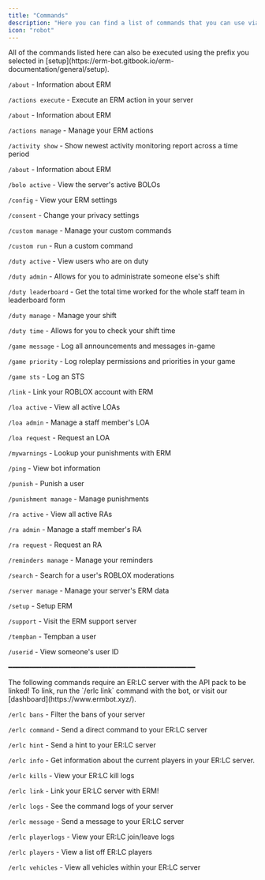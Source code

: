 ```yaml
---
title: "Commands"
description: "Here you can find a list of commands that you can use via the Discord bot!"
icon: "robot"
---
```




<Tip>
  All of the commands listed here can also be executed using the prefix you selected in [setup](https://erm-bot.gitbook.io/erm-documentation/general/setup).
</Tip>

`/about` - Information about ERM

`/actions execute` - Execute an ERM action in your server

`/about` - Information about ERM

`/actions manage` - Manage your ERM actions

`/activity show` - Show newest activity monitoring report across a time period

`/about` - Information about ERM

`/bolo active` - View the server's active BOLOs

`/config` - View your ERM settings

`/consent` - Change your privacy settings

`/custom manage` - Manage your custom commands

`/custom run` - Run a custom command

`/duty active` - View users who are on duty

`/duty admin` - Allows for you to administrate someone else's shift

`/duty leaderboard` - Get the total time worked for the whole staff team in leaderboard form

`/duty manage` - Manage your shift

`/duty time` - Allows for you to check your shift time

`/game message` - Log all announcements and messages in-game

`/game priority` - Log roleplay permissions and priorities in your game

`/game sts` - Log an STS

`/link` - Link your ROBLOX account with ERM

`/loa active` - View all active LOAs

`/loa admin` - Manage a staff member's LOA

`/loa request` - Request an LOA

`/mywarnings` - Lookup your punishments with ERM

`/ping` - View bot information

`/punish` - Punish a user

`/punishment manage` - Manage punishments

`/ra active` - View all active RAs

`/ra admin` - Manage a staff member's RA

`/ra request` - Request an RA

`/reminders manage` - Manage your reminders

`/search` - Search for a user's ROBLOX moderations

`/server manage` - Manage your server's ERM data

`/setup` - Setup ERM

`/support` - Visit the ERM support server

`/tempban` - Tempban a user

`/userid` - View someone's user ID



━━━━━━━━━━━━━━━━━━━━━━━━━━━━━━━━━━━━━━━━━━━━━

<Warning>
  The following commands require an ER:LC server with the API pack to be linked! To link, run the `/erlc link` command with the bot, or visit our [dashboard](https://www.ermbot.xyz/).
</Warning>

`/erlc bans` - Filter the bans of your server

`/erlc command` - Send a direct command to your ER:LC server

`/erlc hint` - Send a hint to your ER:LC server

`/erlc info` - Get information about the current players in your ER:LC server.

`/erlc kills` - View your ER:LC kill logs

`/erlc link` - Link your ER:LC server with ERM!

`/erlc logs` - See the command logs of your server

`/erlc message` - Send a message to your ER:LC server

`/erlc playerlogs` - View your ER:LC join/leave logs

`/erlc players` -  View a list off ER:LC players

`/erlc vehicles` - View all vehicles within your ER:LC server